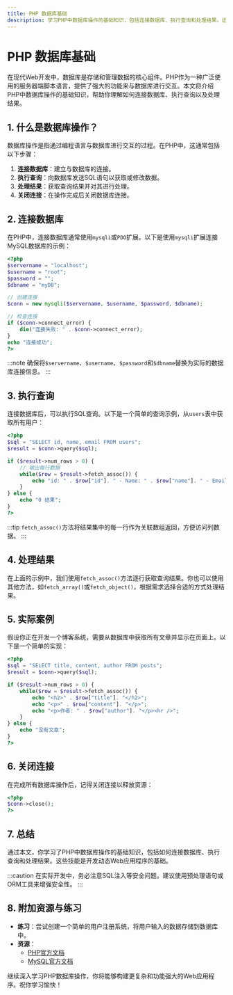 ```yaml
---
title: PHP 数据库基础
description: 学习PHP中数据库操作的基础知识，包括连接数据库、执行查询和处理结果。适合初学者掌握PHP与数据库交互的核心概念。
---
```


# PHP 数据库基础

在现代Web开发中，数据库是存储和管理数据的核心组件。PHP作为一种广泛使用的服务器端脚本语言，提供了强大的功能来与数据库进行交互。本文将介绍PHP中数据库操作的基础知识，帮助你理解如何连接数据库、执行查询以及处理结果。

## 1. 什么是数据库操作？

数据库操作是指通过编程语言与数据库进行交互的过程。在PHP中，这通常包括以下步骤：

1. **连接数据库**：建立与数据库的连接。
2. **执行查询**：向数据库发送SQL语句以获取或修改数据。
3. **处理结果**：获取查询结果并对其进行处理。
4. **关闭连接**：在操作完成后关闭数据库连接。

## 2. 连接数据库

在PHP中，连接数据库通常使用`mysqli`或`PDO`扩展。以下是使用`mysqli`扩展连接MySQL数据库的示例：

```php
<?php
$servername = "localhost";
$username = "root";
$password = "";
$dbname = "myDB";

// 创建连接
$conn = new mysqli($servername, $username, $password, $dbname);

// 检查连接
if ($conn->connect_error) {
    die("连接失败: " . $conn->connect_error);
}
echo "连接成功";
?>
```

:::note
确保将`$servername`、`$username`、`$password`和`$dbname`替换为实际的数据库连接信息。
:::

## 3. 执行查询

连接数据库后，可以执行SQL查询。以下是一个简单的查询示例，从`users`表中获取所有用户：

```php
<?php
$sql = "SELECT id, name, email FROM users";
$result = $conn->query($sql);

if ($result->num_rows > 0) {
    // 输出每行数据
    while($row = $result->fetch_assoc()) {
        echo "id: " . $row["id"]. " - Name: " . $row["name"]. " - Email: " . $row["email"]. "<br />";
    }
} else {
    echo "0 结果";
}
?>
```

:::tip
`fetch_assoc()`方法将结果集中的每一行作为关联数组返回，方便访问列数据。
:::

## 4. 处理结果

在上面的示例中，我们使用`fetch_assoc()`方法逐行获取查询结果。你也可以使用其他方法，如`fetch_array()`或`fetch_object()`，根据需求选择合适的方式处理结果。

## 5. 实际案例

假设你正在开发一个博客系统，需要从数据库中获取所有文章并显示在页面上。以下是一个简单的实现：

```php
<?php
$sql = "SELECT title, content, author FROM posts";
$result = $conn->query($sql);

if ($result->num_rows > 0) {
    while($row = $result->fetch_assoc()) {
        echo "<h2>" . $row["title"]. "</h2>";
        echo "<p>" . $row["content"]. "</p>";
        echo "<p>作者: " . $row["author"]. "</p><hr />";
    }
} else {
    echo "没有文章";
}
?>
```

## 6. 关闭连接

在完成所有数据库操作后，记得关闭连接以释放资源：

```php
<?php
$conn->close();
?>
```

## 7. 总结

通过本文，你学习了PHP中数据库操作的基础知识，包括如何连接数据库、执行查询和处理结果。这些技能是开发动态Web应用程序的基础。

:::caution
在实际开发中，务必注意SQL注入等安全问题。建议使用预处理语句或ORM工具来增强安全性。
:::

## 8. 附加资源与练习

- **练习**：尝试创建一个简单的用户注册系统，将用户输入的数据存储到数据库中。
- **资源**：
  - [PHP官方文档](https://www.php.net/manual/en/book.mysqli.php)
  - [MySQL官方文档](https://dev.mysql.com/doc/)

继续深入学习PHP数据库操作，你将能够构建更复杂和功能强大的Web应用程序。祝你学习愉快！